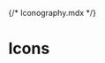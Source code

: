 {/* Iconography.mdx */}


<Meta title="Icons/Icon Collection" />

<style>
  {`
    .icon-gallery {
      display: grid;
      grid-template-columns: 1fr 1fr 1fr 1fr;
    }
    @media screen and (max-width: 1024px) {
      .icon-gallery {
        grid-template-columns: 1fr 1fr 1fr;
      }
    }
    @media screen and (max-width: 768px) {
      .icon-gallery {
        grid-template-columns: 1fr 1fr;
      }
    }
    @media screen and (max-width: 425px) {
      .icon-gallery {
        grid-template-columns: 1fr;
      }
    }
  `}
</style>

# Icons

<div className="icon-gallery">
  <IconItem name="ChevronLeftRounded">
    <ChevronLeftRounded />
  </IconItem>
  <IconItem name="ChevronLeftSharp">
    <ChevronLeftSharp />
  </IconItem>
  <IconItem name="ChevronLeftThin">
    <ChevronLeftThin />
  </IconItem>
  <IconItem name="ChevronRightRounded">
    <ChevronRightRounded />
  </IconItem>
  <IconItem name="ChevronUpRounded">
    <ChevronUpRounded />
  </IconItem>
  <IconItem name="ChevronDownRounded">
    <ChevronDownRounded />
  </IconItem>
  <IconItem name="FaceHappy">
    <FaceHappy />
  </IconItem>
  <IconItem name="ThreeDotsVertical">
    <ThreeDotsVertical />
  </IconItem>
  <IconItem name="BookmarkOutline">
    <BookmarkOutline />
  </IconItem>
  <IconItem name="BookmarkFilled">
    <BookmarkFilled />
  </IconItem>
  <IconItem name="BookmarkOutlineThin">
    <BookmarkOutlineThin />
  </IconItem>
  <IconItem name="MapMarker">
    <MapMarker />
  </IconItem>
  <IconItem name="Clock">
    <Clock />
  </IconItem>
  <IconItem name="SearchOutline">
    <SearchOutline />
  </IconItem>
  <IconItem name="PencilEdit">
    <PencilEdit />
  </IconItem>
  <IconItem name="ShareForward">
    <ShareForward />
  </IconItem>
  <IconItem name="HeartFilled">
    <HeartFilled />
  </IconItem>
  <IconItem name="HeartOutline">
    <HeartOutline />
  </IconItem>
</div>
